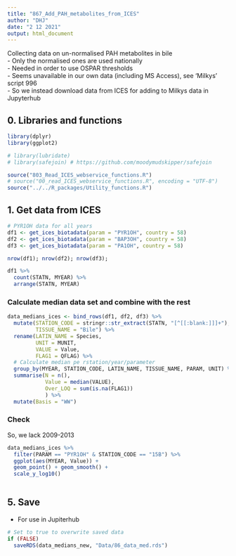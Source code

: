 ```yaml
---
title: "867_Add_PAH_metabolites_from_ICES"
author: "DHJ"
date: "2 12 2021"
output: html_document
---
```


Collecting data on un-normalised PAH metabolites in bile    
- Only the normalised ones are used nationally    
- Needed in order to use OSPAR thresholds    
- Seems unavailable in our own data (including MS Access), see 'Milkys' script 996   
- So we instead download data from ICES for adding to Milkys data in Jupyterhub   


## 0. Libraries and functions
```r

library(dplyr)
library(ggplot2)

# library(lubridate)
# library(safejoin) # https://github.com/moodymudskipper/safejoin

source("803_Read_ICES_webservice_functions.R")
# source("00_read_ICES_webservice_functions.R", encoding = "UTF-8")
source("../../R_packages/Utility_functions.R")

```


## 1. Get data from ICES     

```r


# PYR1OH data for all years
df1 <- get_ices_biotadata(param = "PYR1OH", country = 58)
df2 <- get_ices_biotadata(param = "BAP3OH", country = 58)
df3 <- get_ices_biotadata(param = "PA1OH", country = 58)

nrow(df1); nrow(df2); nrow(df3);

df1 %>% 
  count(STATN, MYEAR) %>%
  arrange(STATN, MYEAR)

```

### Calculate median data set and combine with the rest    

```r

data_medians_ices <- bind_rows(df1, df2, df3) %>%
  mutate(STATION_CODE = stringr::str_extract(STATN, "[^[[:blank:]]]+"),
         TISSUE_NAME = "Bile") %>%
  rename(LATIN_NAME = Species,
         UNIT = MUNIT,
         VALUE = Value,
         FLAG1 = QFLAG) %>%
  # Calculate median pe rstation/year/parameter
  group_by(MYEAR, STATION_CODE, LATIN_NAME, TISSUE_NAME, PARAM, UNIT) %>%
  summarise(N = n(),
            Value = median(VALUE),
            Over_LOQ = sum(is.na(FLAG1))
            ) %>%
  mutate(Basis = "WW")

```

### Check   
So, we lack 2009-2013
```r

data_medians_ices %>%
  filter(PARAM == "PYR1OH" & STATION_CODE == "15B") %>%
  ggplot(aes(MYEAR, Value)) +
  geom_point() + geom_smooth() +
  scale_y_log10()
  
```

## 5. Save  

* For use in Jupiterhub

```r

# Set to true to overwrite saved data
if (FALSE)
  saveRDS(data_medians_new, "Data/86_data_med.rds")


```


